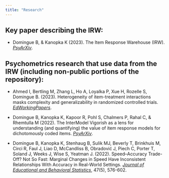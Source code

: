 ```yaml
---
title: "Research"
---
```


## Key paper describing the IRW:

* Domingue B, & Kanopka K (2023). The Item Response Warehouse (IRW). [*PsyArXiv*](https://osf.io/preprints/psyarxiv/7bd54). 

## Psychometrics research that use data from the IRW (including non-public portions of the repository):

* Ahmed I, Bertling M, Zhang L, Ho A, Loyalka P, Xue H, Rozelle S, Domingue B. (2023). Heterogeneity of item-treatment interactions masks complexity and generalizability in randomized controlled trials. [*EdWorkingPapers*](https://edworkingpapers.com/index.php/ai23-754).

* Domingue B, Kanopka K, Kapoor R, Pohl S, Chalmers P, Rahal C, & Rhemtulla M (2022). The InterModel Vigorish as a lens for understanding (and quantifying) the value of item response models for dichotomously coded items. [*PsyArXiv*](https://osf.io/preprints/psyarxiv/q3djt). 

* Domingue B, Kanopka K, Stenhaug B, Sulik MJ, Beverly T, Brinkhuis M, Circi R, Faul J, Liao D, McCandliss B, Obradović J, Piech C, Porter T, Soland J, Weeks J, Wise S, Yeatman J. (2022). Speed–Accuracy Trade-Off? Not So Fast: Marginal Changes in Speed Have Inconsistent Relationships With Accuracy in Real-World Settings. [*Journal of Educational and Behavioral Statistics*](https://journals.sagepub.com/doi/full/10.3102/10769986221099906), 47(5), 576-602.
